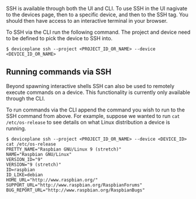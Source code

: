 
<Docs title="SSH Access">

SSH is available through both the UI and CLI. To use SSH in the UI nagivate to the devices page, then to a specific device, and then to the SSH tag. You should then have access to an interactive terminal in your browser.

To SSH via the CLI run the following command. The project and device need to be defined to pick the device to SSH into.

```
$ deviceplane ssh --project <PROJECT_ID_OR_NAME> --device <DEVICE_ID_OR_NAME>
```

## Running commands via SSH

Beyond spawning interactive shells SSH can also be used to remotely execute commands on a device. This functionality is currently only available through the CLI.

To run commands via the CLI append the command you wish to run to the SSH command from above. For example, suppose we wanted to run `cat /etc/os-release` to see details on what Linux distribution a device is running.

```shell
$ deviceplane ssh --project <PROJECT_ID_OR_NAME> --device <DEVICE_ID> cat /etc/os-release
PRETTY_NAME="Raspbian GNU/Linux 9 (stretch)"
NAME="Raspbian GNU/Linux"
VERSION_ID="9"
VERSION="9 (stretch)"
ID=raspbian
ID_LIKE=debian
HOME_URL="http://www.raspbian.org/"
SUPPORT_URL="http://www.raspbian.org/RaspbianForums"
BUG_REPORT_URL="http://www.raspbian.org/RaspbianBugs"
```

</Docs>
